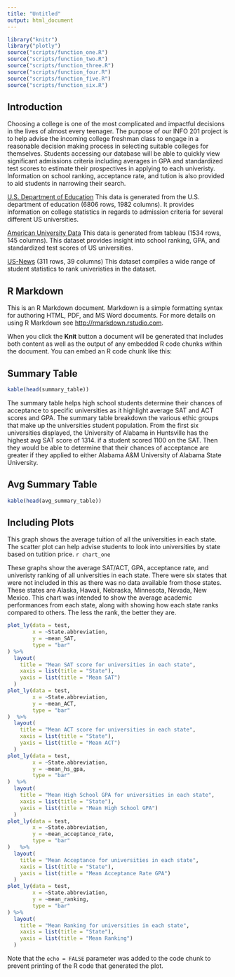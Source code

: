 ```yaml
---
title: "Untitled"
output: html_document
---
```


```r
library("knitr")
library("plotly")
source("scripts/function_one.R")
source("scripts/function_two.R")
source("scripts/function_three.R")
source("scripts/function_four.R")
source("scripts/function_five.R")
source("scripts/function_six.R")
```
## Introduction
Choosing a college is one of the most complicated and impactful decisions in the lives of almost every teenager. The purpose of our INFO 201 project is to help advise the incoming college freshman class to engage in a reasonable decision making process in selecting suitable colleges for themselves. Students accessing our database will be able to quickly view significant admissions criteria including averages in GPA and standardized test scores to estimate their prospectives in applying to each univeristy. Information on school ranking, acceptance rate, and tution is also provided to aid students in narrowing their search.  

[U.S. Department of Education](https://collegescorecard.ed.gov/data/) This data is generated from the U.S. department of education (6806 rows, 1982 columns). It provides information on college statistics in regards to admission criteria for several different US universities.

[American University Data](https://www.kaggle.com/sumithbhongale/american-university-data-ipeds-dataset#IPEDS_data.xlsx) This data is generated from tableau (1534 rows, 145 columns). This dataset provides insight into school ranking, GPA, and standardized test scores of US universities.

[US-News](https://www.kaggle.com/theriley106/university-statistics The data was retrieved from US-News) (311 rows, 39 columns) This dataset compiles a wide range of student statistics to rank univeristies in the dataset.


## R Markdown

This is an R Markdown document. Markdown is a simple formatting syntax for authoring HTML, PDF, and MS Word documents. For more details on using R Markdown see <http://rmarkdown.rstudio.com>.

When you click the **Knit** button a document will be generated that includes both content as well as the output of any embedded R code chunks within the document. You can embed an R code chunk like this:

## Summary Table
```r
kable(head(summary_table))
```

The summary table helps high school students determine their chances of acceptance to specific universities as it highlight average SAT and ACT scores and GPA. The summary table breakdown the various ethic groups that make up the universities student population. From the first six universities displayed, the University of Alabama in Huntsville has the highest avg SAT score of 1314. if a student scored 1100 on the SAT. Then they would be able to determine that their chances of acceptance are greater if they applied to either Alabama A&M University of Alabama State University.

## Avg Summary Table
```r
kable(head(avg_summary_table))
```

## Including Plots

This graph shows the average tuition of all the universities in each state. The scatter plot can help advise students to look into universities by state based on tutition price. 
`r chart_one` 

These graphs show the average SAT/ACT, GPA, acceptance rate, and univeristy ranking of all universities in each state. There were six states that were not included in this as there was no data available from those states. These states are Alaska, Hawaii, Nebraska, Minnesota, Nevada, New Mexico. This chart was intended to show the average academic performances from each state, along with showing how each state ranks compared to others. The less the rank, the better they are.
```r
plot_ly(data = test,
        x = ~State.abbreviation,
        y = ~mean_SAT,
        type = "bar"
) %>%
  layout(
    title = "Mean SAT score for universities in each state",
    xaxis = list(title = "State"),
    yaxis = list(title = "Mean SAT")
  )
plot_ly(data = test,
        x = ~State.abbreviation,
        y = ~mean_ACT,
        type = "bar"
)  %>%
  layout(
    title = "Mean ACT score for universities in each state",
    xaxis = list(title = "State"),
    yaxis = list(title = "Mean ACT")
  )
plot_ly(data = test,
        x = ~State.abbreviation,
        y = ~mean_hs_gpa,
        type = "bar"
)  %>%
  layout(
    title = "Mean High School GPA for universities in each state",
    xaxis = list(title = "State"),
    yaxis = list(title = "Mean High School GPA")
  )
plot_ly(data = test,
        x = ~State.abbreviation,
        y = ~mean_acceptance_rate,
        type = "bar"
)   %>%
  layout(
    title = "Mean Acceptance for universities in each state",
    xaxis = list(title = "State"),
    yaxis = list(title = "Mean Acceptance Rate GPA")
  )
plot_ly(data = test,
        x = ~State.abbreviation,
        y = ~mean_ranking,
        type = "bar"
) %>%
  layout(
    title = "Mean Ranking for universities in each state",
    xaxis = list(title = "State"),
    yaxis = list(title = "Mean Ranking")
  )
```

Note that the `echo = FALSE` parameter was added to the code chunk to prevent printing of the R code that generated the plot.

